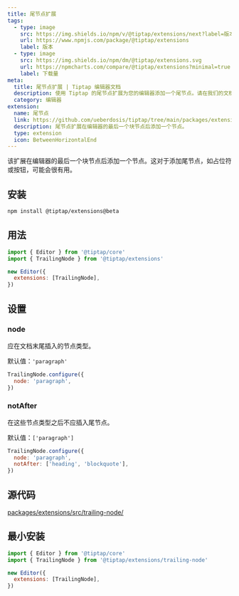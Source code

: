 ```yaml
---
title: 尾节点扩展
tags:
  - type: image
    src: https://img.shields.io/npm/v/@tiptap/extensions/next?label=版本
    url: https://www.npmjs.com/package/@tiptap/extensions
    label: 版本
  - type: image
    src: https://img.shields.io/npm/dm/@tiptap/extensions.svg
    url: https://npmcharts.com/compare/@tiptap/extensions?minimal=true
    label: 下载量
meta:
  title: 尾节点扩展 | Tiptap 编辑器文档
  description: 使用 Tiptap 的尾节点扩展为您的编辑器添加一个尾节点。请在我们的文档中了解更多信息。
  category: 编辑器
extension:
  name: 尾节点
  link: https://github.com/ueberdosis/tiptap/tree/main/packages/extensions
  description: 尾节点扩展在编辑器的最后一个块节点后添加一个节点。
  type: extension
  icon: BetweenHorizontalEnd
---
```



该扩展在编辑器的最后一个块节点后添加一个节点。这对于添加尾节点，如占位符或按钮，可能会很有用。

<CodeDemo path="/Extensions/TrailingNode" />

## 安装

```bash
npm install @tiptap/extensions@beta
```

## 用法

```js
import { Editor } from '@tiptap/core'
import { TrailingNode } from '@tiptap/extensions'

new Editor({
  extensions: [TrailingNode],
})
```

## 设置

### node

应在文档末尾插入的节点类型。

默认值：`'paragraph'`

```js
TrailingNode.configure({
  node: 'paragraph',
})
```

### notAfter

在这些节点类型之后不应插入尾节点。

默认值：`['paragraph']`

```js
TrailingNode.configure({
  node: 'paragraph',
  notAfter: ['heading', 'blockquote'],
})
```

## 源代码

[packages/extensions/src/trailing-node/](https://github.com/ueberdosis/tiptap/blob/main/packages/extensions/src/trailing-node/)

## 最小安装

```js
import { Editor } from '@tiptap/core'
import { TrailingNode } from '@tiptap/extensions/trailing-node'

new Editor({
  extensions: [TrailingNode],
})
```